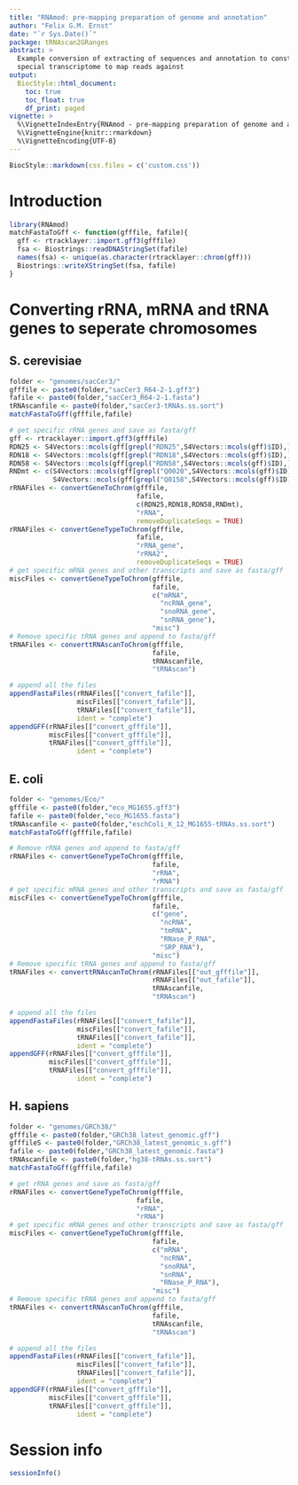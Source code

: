 ```yaml
---
title: "RNAmod: pre-mapping preparation of genome and annotation"
author: "Felix G.M. Ernst"
date: "`r Sys.Date()`"
package: tRNAscan2GRanges
abstract: >
  Example conversion of extracting of sequences and annotation to construct a
  special transcriptome to map reads against
output: 
  BiocStyle::html_document:
    toc: true
    toc_float: true
    df_print: paged
vignette: >
  %\VignetteIndexEntry{RNAmod - pre-mapping preparation of genome and annotation}
  %\VignetteEngine{knitr::rmarkdown}
  %\VignetteEncoding{UTF-8}
---
```


```r
BiocStyle::markdown(css.files = c('custom.css'))
```

# Introduction

```r
library(RNAmod)
matchFastaToGff <- function(gfffile, fafile){
  gff <- rtracklayer::import.gff3(gfffile)
  fsa <- Biostrings::readDNAStringSet(fafile)
  names(fsa) <- unique(as.character(rtracklayer::chrom(gff)))
  Biostrings::writeXStringSet(fsa, fafile)
}
```

# Converting rRNA, mRNA and tRNA genes to seperate chromosomes

## S. cerevisiae

```r
folder <- "genomes/sacCer3/"
gfffile <- paste0(folder,"sacCer3_R64-2-1.gff3")
fafile <- paste0(folder,"sacCer3_R64-2-1.fasta")
tRNAscanfile <- paste0(folder,"sacCer3-tRNAs.ss.sort")
matchFastaToGff(gfffile,fafile)

# get specific rRNA genes and save as fasta/gff
gff <- rtracklayer::import.gff3(gfffile)
RDN25 <- S4Vectors::mcols(gff[grepl("RDN25",S4Vectors::mcols(gff)$ID),])$ID
RDN18 <- S4Vectors::mcols(gff[grepl("RDN18",S4Vectors::mcols(gff)$ID),])$ID
RDN58 <- S4Vectors::mcols(gff[grepl("RDN58",S4Vectors::mcols(gff)$ID),])$ID
RNDmt <- c(S4Vectors::mcols(gff[grepl("Q0020",S4Vectors::mcols(gff)$ID),])$ID,
           S4Vectors::mcols(gff[grepl("Q0158",S4Vectors::mcols(gff)$ID),])$ID)
rRNAFiles <- convertGeneToChrom(gfffile,
                                fafile,
                                c(RDN25,RDN18,RDN58,RNDmt),
                                "rRNA",
                                removeDuplicateSeqs = TRUE)
rRNAFiles <- convertGeneTypeToChrom(gfffile,
                                fafile,
                                "rRNA_gene",
                                "rRNA2",
                                removeDuplicateSeqs = TRUE)
# get specific mRNA genes and other transcripts and save as fasta/gff
miscFiles <- convertGeneTypeToChrom(gfffile,
                                    fafile,
                                    c("mRNA",
                                      "ncRNA_gene",
                                      "snoRNA_gene",
                                      "snRNA_gene"),
                                    "misc")
# Remove specific tRNA genes and append to fasta/gff
tRNAFiles <- converttRNAscanToChrom(gfffile,
                                    fafile,
                                    tRNAscanfile,
                                    "tRNAscan")

# append all the files
appendFastaFiles(rRNAFiles[["convert_fafile"]],
                 miscFiles[["convert_fafile"]],
                 tRNAFiles[["convert_fafile"]],
                 ident = "complete")
appendGFF(rRNAFiles[["convert_gfffile"]],
          miscFiles[["convert_gfffile"]],
          tRNAFiles[["convert_gfffile"]],
                 ident = "complete")
```

## E. coli

```r
folder <- "genomes/Eco/"
gfffile <- paste0(folder,"eco_MG1655.gff3")
fafile <- paste0(folder,"eco_MG1655.fasta")
tRNAscanfile <- paste0(folder,"eschColi_K_12_MG1655-tRNAs.ss.sort")
matchFastaToGff(gfffile,fafile)

# Remove rRNA genes and append to fasta/gff
rRNAFiles <- convertGeneTypeToChrom(gfffile,
                                    fafile,
                                    "rRNA",
                                    "rRNA")
# get specific mRNA genes and other transcripts and save as fasta/gff
miscFiles <- convertGeneTypeToChrom(gfffile,
                                    fafile,
                                    c("gene",
                                      "ncRNA",
                                      "tmRNA",
                                      "RNase_P_RNA",
                                      "SRP_RNA"),
                                    "misc")
# Remove specific tRNA genes and append to fasta/gff
tRNAFiles <- converttRNAscanToChrom(rRNAFiles[["out_gfffile"]],
                                    rRNAFiles[["out_fafile"]],
                                    tRNAscanfile,
                                    "tRNAscan")

# append all the files
appendFastaFiles(rRNAFiles[["convert_fafile"]],
                 miscFiles[["convert_fafile"]],
                 tRNAFiles[["convert_fafile"]],
                 ident = "complete")
appendGFF(rRNAFiles[["convert_gfffile"]],
          miscFiles[["convert_gfffile"]],
          tRNAFiles[["convert_gfffile"]],
                 ident = "complete")
```

## H. sapiens

```r
folder <- "genomes/GRCh38/"
gfffile <- paste0(folder,"GRCh38_latest_genomic.gff")
gfffileS <- paste0(folder,"GRCh38_latest_genomic_s.gff")
fafile <- paste0(folder,"GRCh38_latest_genomic.fasta")
tRNAscanfile <- paste0(folder,"hg38-tRNAs.ss.sort")
matchFastaToGff(gfffile,fafile)

# get rRNA genes and save as fasta/gff
rRNAFiles <- convertGeneTypeToChrom(gfffile,
                                fafile,
                                "rRNA",
                                "rRNA")
# get specific mRNA genes and other transcripts and save as fasta/gff
miscFiles <- convertGeneTypeToChrom(gfffile,
                                    fafile,
                                    c("mRNA",
                                      "ncRNA",
                                      "snoRNA",
                                      "snRNA",
                                      "RNase_P_RNA"),
                                    "misc")
# Remove specific tRNA genes and append to fasta/gff
tRNAFiles <- converttRNAscanToChrom(gfffile,
                                    fafile,
                                    tRNAscanfile,
                                    "tRNAscan")

# append all the files
appendFastaFiles(rRNAFiles[["convert_fafile"]],
                 miscFiles[["convert_fafile"]],
                 tRNAFiles[["convert_fafile"]],
                 ident = "complete")
appendGFF(rRNAFiles[["convert_gfffile"]],
          miscFiles[["convert_gfffile"]],
          tRNAFiles[["convert_gfffile"]],
                 ident = "complete")
```

# Session info

```r
sessionInfo()
```